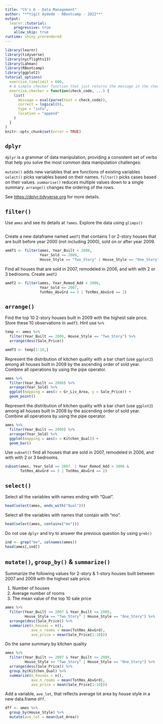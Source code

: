 ```yaml
---
title: "Ch's 6 - Data Management"
author: "**Yigit Aydede - RBootcamp - 2022**"
output:
  learnr::tutorial:
    progressive: true
    allow_skip: true
runtime: shiny_prerendered
---
```


```r
library(learnr)
library(tidyverse)
library(nycflights13)
library(Lahman)
library(RBootcamp)
library(ggplot2)
tutorial_options(
  exercise.timelimit = 600,
  # A simple checker function that just returns the message in the check chunk
  exercise.checker = function(check_code, ...) {
    list(
      message = eval(parse(text = check_code)),
      correct = logical(0),
      type = "info",
      location = "append"
    )
  }
)
knitr::opts_chunk$set(error = TRUE)
```

## `dplyr`

`dplyr` is a grammar of data manipulation, providing a consistent set of verbs that help you solve the most common data manipulation challenges:

`mutate()` adds new variables that are functions of existing variables
`select()` picks variables based on their names.
`filter()` picks cases based on their values.
`summarise()` reduces multiple values down to a single summary.
`arrange()` changes the ordering of the rows.

See <https://dplyr.tidyverse.org> for more details.

## `filter()`
Use `ames` and see its details at `?ames`.  Explore the data using `glimps()`

```r

```

Create a new dataframe named `amdf1` that contains 1 or 2-story houses that are built before year 2000 (not including 2000), sold on or after year 2009.

```r
amdf1 <- filter(ames, Year_Built < 2000,
                Year_Sold >= 2009,
                House_Style == "Two_Story" | House_Style == "One_Story")
```

Find all houses that are sold in 2007, remodeled in 2006, and with with 2 or 3 bedrooms.  Create `amdf2`

```r
amdf2 <- filter(ames, Year_Remod_Add < 2006,
                Year_Sold == 2007,
                TotRms_AbvGrd == 3 | TotRms_AbvGrd == 2)
```


## `arrange()`

Find the top 10 2-story houses built in 2009 with the highest sale price.  Store these 10 observations in `amdf3`.  Hint use `%>%`

```r
temp <- ames %>%
  filter(Year_Built == 2006, House_Style == "Two_Story") %>%
  arrange(desc(Sale_Price))

amdf3 <- temp[1:10,]                
```

Represent the distribution of kitchen quality with a bar chart (use `ggplot2`) among all houses built in 2008 by the ascending order of sold year. Combine all operations by using the pipe operator.

```r
ames %>%
  filter(Year_Built == 2008) %>%
  arrange(Year_Sold) %>%
  ggplot(mapping = aes(x = Gr_Liv_Area, y = Sale_Price)) + 
  geom_point()
```

Represent the distribution of kitchen quality with a bar chart (use `ggplot2`) among all houses built in 2008 by the ascending order of sold year. Combine all operations by using the pipe operator.

```r
ames %>%
  filter(Year_Built == 2008) %>%
  arrange(Year_Sold) %>%
  ggplot(mapping = aes(x = Kitchen_Qual)) + 
  geom_bar()
```

Use `subset()` find all houses that are sold in 2007, remodeled in 2006, and with with 2 or 3 bedrooms.

```r
subset(ames, Year_Sold == 2007  | Year_Remod_Add < 2006 &
       TotRms_AbvGrd == 3 | TotRms_AbvGrd == 2)
```

## `select()`

Select all the variables with names ending with "Qual".

```r
head(select(ames, ends_with("Qual"))) 
```

Select all the variables with names that contain with "mo".

```r
head(select(ames, contains("mo"))) 
```

Do not use `dplyr` and try to answer the previous question by using `greb()`

```r
ind <- grep("mo", colnames(ames))
head(ames[,ind])
```

## `mutate()`, `group_by()` & `summarize()`

Summarize the following values for 2-story & 1-story houses built between 2007 and 2009 with the highest sale price.  
 
1. Number of houses
2. Average number of rooms
3. The mean value of the top 10 sale price 

```r
ames %>%
  filter(Year_Built >= 2007 & Year_Built <= 2009, 
         House_Style == "Two_Story" | House_Style == "One_Story") %>%
  arrange(desc(Sale_Price)) %>%
  summarize(n_houses = n(),
            ave_n_rooms = mean(TotRms_AbvGrd),
            ave_price = mean(Sale_Price[1:10])) 
```

Do the same summary by kitchen quality

```r
ames %>%
  filter(Year_Built >= 2007 & Year_Built <= 2009, 
         House_Style == "Two_Story" | House_Style == "One_Story") %>%
  arrange(desc(Sale_Price)) %>%
  group_by(Kitchen_Qual) %>%
  summarize(n_houses = n(),
            ave_n_rooms = mean(TotRms_AbvGrd),
            ave_price = mean(Sale_Price[1:10])) 
```

Add a variable, `ave_lot`, that reflects average lot area by house style in a new data.frame `dff`. 

```r
dff <- ames %>%
  group_by(House_Style) %>%
  mutate(ave_lot = mean(Lot_Area))
```




